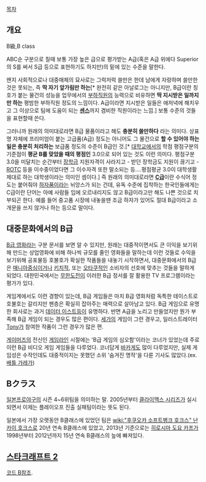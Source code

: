 [[목차]]
== 개요 ==
B級,B class

ABC순 구분으로 칠때 보통 가장 높은 급으로 평가받는 A급(혹은 A급 위에다 Superior의 S를 써서 S급 등으로 표현하기도 하지만)의 밑에 있는 수준을 말한다.

왠지 사회적으로나 대중매체의 묘사로는 그럭저럭 쓸만은 한데 남에게 자랑하며 쓸만한 것은 못되는, 즉 '''딱 자기 앞가림만 하는'''[* 완전히 같은 아날로그는 아니지만, B급이란 칭호가 붙는 물건의 성능을 업무에서의 [[부하]]직원의 능력으로 비유하면 '''딱 지시받은 일까지만 하는''' 평밤한 부하직원 정도의 느낌이다. A급이라면 지시받은 일들은 애저녁에 해치우고 그 이상으로 팀에 도움이 되는 '''[[센스]]'''까지 겸비한 직원이라는 느낌.] 보통 수준의 것들을 표현할때 쓴다.

그러니까 원래의 의미대로라면 B급 물품이라고 해도 '''충분히 쓸만하다''' 라는 의미다. 상표명 자체에 프리미엄이 붙는 고급품(A급) 정도는 아니어도 그 물건으로 '''할 수 있어야 하는 일은 충분히 처리하는''' 보급품 정도의 수준이 B급인 것.[* [[대학교]]에서의 학점 평점구분의 기준점이 '''평균 B를 맞았을 때의 평점인''' 3.0으로 되어 있는 것도 이런 의미다. 평점구분 3.0을 미달치는 순간부터 [[장학금]] 지원자격이 사라지고 - 받던 장학금도 지원이 끊기고 - [[ROTC]] 등을 이수중이었다면 그 이수자격 또한 말소되는 등....평점평균 3.0이 대학생활 제대로 하는 대학생이라는 의미인 셈이다.] 즉 원래의 의미대로라면 '''[[C급]]'''이란 수식어 정도는 붙어줘야 [[하자]]품이라는 뉘앙스가 되는 건데, 유독 수준에 집착하는 한국인들에게는 C급이란 단어는 아예 사람들 입에 오르내리지도 않고 B급이라고만 해도 나쁜 것으로 치부되곤 한다. 예를 들어 중고품 시장에 내놓을땐 조금 하자가 있어도 절대 B급이라고 소개문을 쓰지 않거나 하는 등으로 말이다.

== 대중문화에서의 B급 ==
[[B급 영화]]라는 구분 문서를 보면 알 수 있지만, 원래는 대중적이면서도 큰 이익을 보기위해 만드는 상업영화에 비해 하나씩 규모를 줄인 영화들을 말하는데 이런 것들로 수익을 보기위해 공포물등 호불호가 확실한 작품들을 내놓기 시작하면서, 대중문화에서의 B급은 [[매니아]]중심이거나 [[키치]]적, 또는 [[오타쿠]]적인 소비자의 선호에 맞추는 것들을 말하게 되었다.
대한민국에서는 [[무한도전]]이 이러한 B급 정서를 잘 활용한 TV 프로그램이라는 평가가 있다.

게임계에서도 이런 경향이 있는데, B급 게임들은 마치 B급 영화처럼 독특한 테이스트로 호불호는 갈리지만 팬층은 확실히 잡아주는 매력으로 살아남고 있다. B급 게임으로 유명한 회사로는 과거 [[데이터 이스트]]등이 유명하다. 반면 A급을 노리고 만들었지만 뭔가 부족해 B급 게임이 되는 경우도 많은 편이다. [[세가]]의 게임이 그런 경우고, 일러스트레이터 [[Tony]]가 참여한 작품이 그런 경우가 많은 편.

[[게이머즈]]의 전신인 [[게임라인]] 시절에는 'B급 게임의 심오함'이라는 코너가 있었는데 주로 이런 B급 비디오 게임 게임들을 다루었다. 코너답게 [[바카게]]도 많이 다루었지만, 실제 게임성은 수작인데도 대중적이지는 못했던 소위 '숨겨진 명작'을 다룬 기사도 많았다.(ex. [[배틀 가레가]])

== Bクラス ==
[[일본프로야구]]의 시즌 4~6위팀을 의미하는 말. 2005년부터 [[클라이맥스 시리즈]]가 실시되면서 이제는 플레이오프 진출 실패팀이라는 뜻도 된다.

일본에서 가장 오랫동안 B클래스에 있었던 팀은 [[wiki:"후쿠오카 소프트뱅크 호크스" 난카이 호크스]]로 20년 연속 B클래스에 있었고, 2013년 기준으로는 [[히로시마 도요 카프]]가 1998년부터 2012년까지 15년 연속 B클래스의 늪에 빠져있다.

== [[스타크래프트 2]] ==
[[코드 B]]참조.
